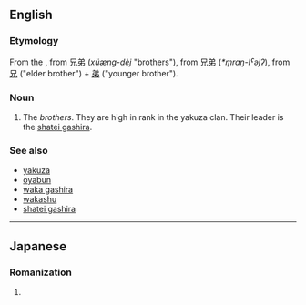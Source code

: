 {{also|kyōdai}}
==English==

===Etymology===
From the {{etyl|ja|en}} {{term|兄弟||tr=kyōdai|lang=ja}}, from {{etyl|ltc|en}} [[兄弟]] (''xüæng-dèj'' "brothers"), from {{etyl|och|en}} [[兄弟]] (''*m̥raŋ-lˁəjʔ''), from [[兄]] ("elder brother") + [[弟]] ("younger brother").

===Noun===
{{en-noun|kyodai}}

# The ''brothers''. They are high in rank in the yakuza clan. Their leader is the [[shatei gashira]].

===See also===
* [[yakuza]]
* [[oyabun]]
* [[waka gashira]]
* [[wakashu]]
* [[shatei gashira]]

----

==Japanese==
===Romanization===
{{ja-romaji}}

# {{ja-romanization of|きょだい}}
